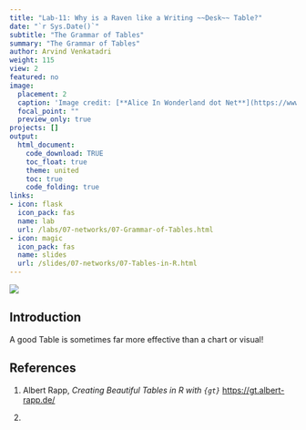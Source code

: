 ```yaml
---
title: "Lab-11: Why is a Raven like a Writing ~~Desk~~ Table?"
date: "`r Sys.Date()`"
subtitle: "The Grammar of Tables"
summary: "The Grammar of Tables"
author: Arvind Venkatadri
weight: 115
view: 2
featured: no
image:
  placement: 2
  caption: 'Image credit: [**Alice In Wonderland dot Net**](https://www.alice-in-wonderland.net/)'
  focal_point: ""
  preview_only: true
projects: []
output: 
  html_document:
    code_download: TRUE
    toc_float: true
    theme: united
    toc: true
    code_folding: true
links:
- icon: flask
  icon_pack: fas
  name: lab
  url: /labs/07-networks/07-Grammar-of-Tables.html
- icon: magic
  icon_pack: fas
  name: slides
  url: /slides/07-networks/07-Tables-in-R.html
---
```


![](featured.jpg)


## Introduction

A good Table is sometimes far more effective than a chart or visual! 


## References

1. Albert Rapp, *Creating Beautiful Tables in R with `{gt}`* <https://gt.albert-rapp.de/>

1. 

